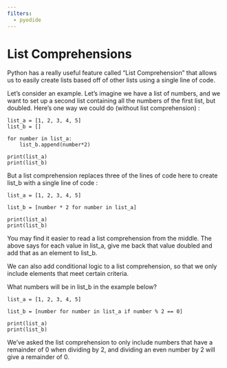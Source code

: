 ```yaml
---
filters:
  - pyodide
---
```


# List Comprehensions

<!-- ```{r, echo = FALSE, results='asis'}
knitr::opts_chunk$set(echo = FALSE)

# Uncomment to change widget colours:
#style_widgets(incorrect = "goldenrod", correct = "purple", highlight = "firebrick")
``` -->

Python has a really useful feature called “List Comprehension” that allows us to easily create lists based off of other lists using a single line of code.

Let’s consider an example. Let’s imagine we have a list of numbers, and we want to set up a second list containing all the numbers of the first list, but doubled.  Here’s one way we could do (without list comprehension) :

```pyodide-python
list_a = [1, 2, 3, 4, 5]
list_b = []

for number in list_a:
    list_b.append(number*2)

print(list_a)
print(list_b)
```

But a list comprehension replaces three of the lines of code here to create list_b with a single line of code :

```pyodide-python
list_a = [1, 2, 3, 4, 5]

list_b = [number * 2 for number in list_a]

print(list_a)
print(list_b)
```

You may find it easier to read a list comprehension from the middle.  The above says for each value in list_a, give me back that value doubled and add that as an element to list_b.

We can also add conditional logic to a list comprehension, so that we only include elements that meet certain criteria.

What numbers will be in list_b in the example below?

<!-- `r mcq(opts=c("All Numbers", "Odd Numbers", answer = "Even Numbers"), feedback=c("Nope - we've added a condition that will exclude some numbers", "Not quite - dividing an odd number by 2 will give a remainder of 1. We've asked the list comprehension to only include numbers that have a remainder of 0 when dividing by 2.", "Correct! We've asked the list comprehension to only include numbers that have a remainder of 0 when dividing by 2, and dividing an even number by 2 will give a remainder of 0."))` -->

```pyodide-python
list_a = [1, 2, 3, 4, 5]

list_b = [number for number in list_a if number % 2 == 0]

print(list_a)
print(list_b)
```

We've asked the list comprehension to only include numbers that have a remainder of 0 when dividing by 2, and dividing an even number by 2 will give a remainder of 0.
